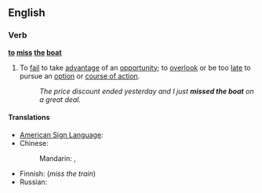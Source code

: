 ==English==

===Verb===
'''[[to]] [[miss]] [[the]] [[boat]]'''

# {{idiom}} To [[fail]] to take [[advantage]] of an [[opportunity]]; to [[overlook]] or be too [[late]] to pursue an [[option]] or [[course of action]].
#: ''The price discount ended yesterday and I just '''missed the boat''' on a great deal.''

====Translations====
{{trans-top|fail to take advantage of an opportunity}}
* [[American Sign Language]]: {{tø|ase|(TRAIN) 1@NearHand-FingerUp-1@InsideChesthigh-FingerUp 1@NearHand-FingerForward-1@DistalInsideChesthigh-FingerForward A@Chest-PalmBack CirclesVert|tr=[[TRAIN GO SORRY]]|xs=American Sign Language}} <!-- apologies for the messy link; common ASL idiom, expressed as best I can -->
* Chinese:
*: Mandarin: {{t|zh|錯過機會|sc=Hani}}, {{t|zh|错过机会|tr=cuòguò jīhuì|sc=Hani}}
{{trans-mid}}
* Finnish: {{t|fi|myöhästyä}} {{t|fi|juna|alt=junasta}} (''miss the train'')
* Russian: {{t|ru|поезд ушёл|tr=pójezd ušól|sc=Cyrl}} {{qualifier|lit.: the train is gone}}
{{trans-bottom}}